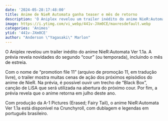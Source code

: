 ```yaml
---
date: '2024-05-28:17:48:00'
title: Anime de NieR Automata ganha teaser e mês de retorno
description: 'O Aniplex revelou um trailer inédito do anime NieR:Automata Ver 1.1a. A prévia revela novidades do segundo “cour” (ou temporada), incluindo o mês de estreia.'
image: https://i.ytimg.com/vi_webp/441v-JXm0CE/maxresdefault.webp
categories: 'Animes'
ytid: '441v-JXm0CE'
author: "Anderson \"Yagasaki\" Marlon"
---
```


O Aniplex revelou um trailer inédito do anime NieR:Automata Ver 1.1a. A prévia revela novidades do segundo “cour” (ou temporada), incluindo o mês de estreia.

Com o nome de “promotion file 11” (arquivo de promoção 11, em tradução livre), o trailer mostra muitas cenas de ação dos próximos episódios do anime de NieR. Na prévia, é possível ouvir um trecho de “Black Box”, canção de LiSA que será utilizada na abertura do próximo cour. Por fim, a prévia revela que o anime retorna em julho deste ano.

Com produção da A-1 Pictures (Erased; Fairy Tail), o anime NieR:Automata Ver 1.1a está disponível na Crunchyroll, com dublagem e legendas em português brasileiro.
